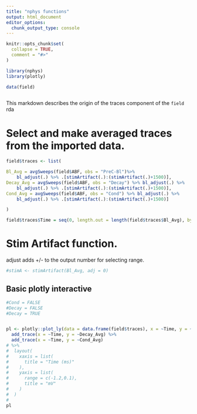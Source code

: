 ```yaml
---
title: "nphys functions"
output: html_document
editor_options: 
  chunk_output_type: console
---
```


```r
knitr::opts_chunk$set(
  collapse = TRUE,
  comment = "#>"
)

library(nphys)
library(plotly)

data(field)



```


This markdown describes the origin of the traces component of the `field` rda


# Select and make averaged traces from the imported data.


```r



field$traces <- list(

Bl_Avg = avgSweeps(field$ABF, obs = "PreC-Bl")%>% 
    bl_adjust(.) %>% .[stimArtifact(.):(stimArtifact(.)+1500)],
Decay_Avg = avgSweeps(field$ABF, obs = "Decay") %>% bl_adjust(.) %>% 
    bl_adjust(.) %>% .[stimArtifact(.):(stimArtifact(.)+1500)],
Cond_Avg = avgSweeps(field$ABF, obs = "Cond") %>% bl_adjust(.) %>% 
    bl_adjust(.) %>% .[stimArtifact(.):(stimArtifact(.)+1500)]

)

field$traces$Time = seq(0, length.out = length(field$traces$Bl_Avg), by = field$ABF$`PreC-Bl_7`$samplingIntervalInSec*1000)   
```


# Stim Artifact function. 
adjust adds +/- to the output number for selecting range. 
```r
#stimA <- stimArtifact(Bl_Avg, adj = 0)
```

## Basic plotly interactive

```r
#Cond = FALSE
#Decay = FALSE
#Decay = TRUE


pl <- plotly::plot_ly(data = data.frame(field$traces), x = ~Time, y = ~Bl_Avg, type = "scatter", mode = "markers")%>%
  add_trace(x = ~Time, y = ~Decay_Avg) %>% 
  add_trace(x = ~Time, y = ~Cond_Avg)
# %>% 
#  layout(
#    xaxis = list(
#      title = "Time (ms)"
#    ),
#    yaxis = list(
#      range = c(-1.2,0.1),
#      title = "mV"
#    )
#  )
#    
pl

```











